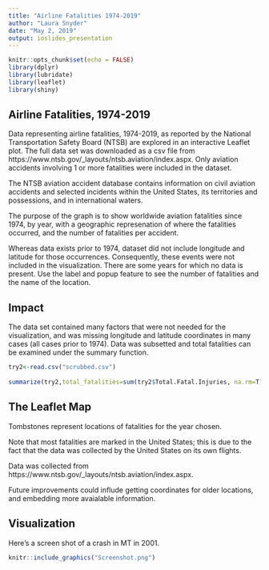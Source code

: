 ---
title: "Airline Fatalities 1974-2019"
author: "Laura Snyder"
date: "May 2, 2019"
output: ioslides_presentation
---


```{r setup, include=FALSE}
knitr::opts_chunk$set(echo = FALSE)
library(dplyr) 
library(lubridate)
library(leaflet)
library(shiny)

```

## Airline Fatalities, 1974-2019

Data representing airline fatalities, 1974-2019, as reported by the National Transportation Safety Board (NTSB) are explored in an interactive Leaflet plot. The full data set was downloaded as a csv file from https://www.ntsb.gov/_layouts/ntsb.aviation/index.aspx. Only aviation accidents involving 1 or more fatalities were included in the dataset.

The NTSB aviation accident database contains information on civil aviation accidents and selected incidents within the United States, its territories and possessions, and in international waters.

The purpose of the graph is to show worldwide aviation fatalities since 1974, by year, with a geographic represenation of where the fatalities occurred, and the number of fatalities per accident.

Whereas data exists prior to 1974, dataset did not include longitude and latitude for those occurrences. Consequently, these events were not included in the visualization. There are some years for which no data is present. Use the label and popup feature to see the number of fatalities and the name of the location.

## Impact
The data set contained many factors that were not needed for the visualization, and was missing longitude and latitude coordinates in many cases (all cases prior to 1974). Data was subsetted and total fatalities can be examined under the summary function.

```{r}
try2<-read.csv("scrubbed.csv")
  
summarize(try2,total_fatalities=sum(try2$Total.Fatal.Injuries, na.rm=T)) 

```
    
## The Leaflet Map

Tombstones represent locations of fatalities for the year chosen.

Note that most fatalities are marked in the United States; this is due to the fact that the data was collected by the United States on its own flights.

Data was collected from https://www.ntsb.gov/_layouts/ntsb.aviation/index.aspx.

Future improvements could influde getting coordinates for older locations, and embedding more avaialable information.

## Visualization

Here's a screen shot of a crash in MT in 2001.



```{r try1, echo=FALSE, fig.cap="Screenshot of MT Fatality Site in 2001", out.width = '100%'}
knitr::include_graphics("Screenshot.png")
```

